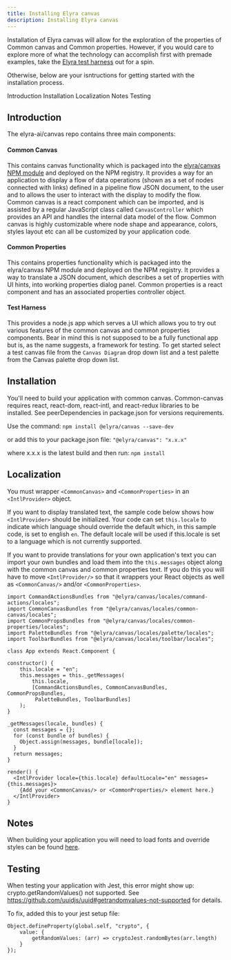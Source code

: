 ```yaml
---
title: Installing Elyra canvas
description: Installing Elyra canvas
---
```



<PageDescription>

Installation of Elyra canvas will allow for the exploration of the properties of Common canvas and Common properties. However, if you would care to explore more of what the technology can accomplish first with premade examples, take the <a href="https://wdp-common-canvas-dev.stage1.mybluemix.net/#/" target="_blank">Elyra test harness</a> out for a spin. 

Otherwise, below are your isntructions for getting started with the installation process. 

</PageDescription>


<AnchorLinks>
  <AnchorLink>Introduction</AnchorLink>
  <AnchorLink>Installation</AnchorLink>
  <AnchorLink>Localization</AnchorLink>
  <AnchorLink>Notes</AnchorLink>
  <AnchorLink>Testing</AnchorLink>
</AnchorLinks>


## Introduction
The elyra-ai/canvas repo contains three main components:

#### Common Canvas

This contains canvas functionality which is packaged into the <a href="https://www.npmjs.com/package/@elyra/canvas">elyra/canvas NPM module</a> and deployed on the NPM registry. It provides a way for an application to display a flow of data operations (shown as a set of nodes connected with links) defined in a pipeline flow JSON document, to the user and to allows the user to interact with the display to modify the flow. Common canvas is a react component which can be imported, and is assisted by a regular JavaScript class called ```CanvasController``` which provides an API and handles the internal data model of the flow. Common canvas is highly customizable where node shape and appearance, colors, styles layout etc can all be customized by your application code.

#### Common Properties 

This contains properties functionality which is packaged into the elyra/canvas NPM module and deployed on the NPM registry. It provides a way to translate a JSON document, which describes a set of properties with UI hints, into working properties dialog panel. Common properties is a react component and has an associated properties controller object.

#### Test Harness

This provides a node.js app which serves a UI which allows you to try out various features of the common canvas and common properties components. Bear in mind this is not supposed to be a fully functional app but is, as the name suggests, a framework for testing. To get started select a test canvas file from the ```Canvas Diagram``` drop down list and a test palette from the Canvas palette drop down list.



## Installation

You'll need to build your application with common canvas. Common-canvas requires react, react-dom, react-intl, and react-redux libraries to be installed. See peerDependencies in package.json for versions requirements.

Use the command: ```npm install @elyra/canvas --save-dev```

or add this to your package.json file: ```"@elyra/canvas": "x.x.x"```

where x.x.x is the latest build and then run: ```npm install```


## Localization

You must wrapper ```<CommonCanvas>``` and ```<CommonProperties>``` in an ```<IntlProvider>``` object.

If you want to display translated text, the sample code below shows how ```<IntlProvider>``` should be initialized. Your code can set ```this.locale``` to indicate which language should override the default which, in this sample code, is set to english ```en```. The default locale will be used if this.locale is set to a language which is not currently supported.

If you want to provide translations for your own application's text you can import your own bundles and load them into the ```this.messages``` object along with the common canvas and common properties text. If you do this you will have to move ```<IntlProvider/>``` so that it wrappers your React objects as well as ```<CommonCanvas/>``` and/or ```<CommonProperties>```.


```import { IntlProvider } from "react-intl";
import CommandActionsBundles from "@elyra/canvas/locales/command-actions/locales";
import CommonCanvasBundles from "@elyra/canvas/locales/common-canvas/locales";
import CommonPropsBundles from "@elyra/canvas/locales/common-properties/locales";
import PaletteBundles from "@elyra/canvas/locales/palette/locales";
import ToolbarBundles from "@elyra/canvas/locales/toolbar/locales";

class App extends React.Component {

constructor() {
    this.locale = "en";
    this.messages = this._getMessages(
        this.locale,
        [CommandActionsBundles, CommonCanvasBundles, CommonPropsBundles,
         PaletteBundles, ToolbarBundles]
    );
}

_getMessages(locale, bundles) {
  const messages = {};
  for (const bundle of bundles) {
    Object.assign(messages, bundle[locale]);
  }
  return messages;
}

render() {
  <IntlProvider locale={this.locale} defaultLocale="en" messages={this.messages}>
    {Add your <CommonCanvas/> or <CommonProperties/> element here.}
  </IntlProvider>
}

```

## Notes

When building your application you will need to load fonts and override styles can be found <a href="/common-properties/styling#overriding-styles-and-color-themes">here</a>.

## Testing

When testing your application with Jest, this error might show up: crypto.getRandomValues() not supported. See https://github.com/uuidjs/uuid#getrandomvalues-not-supported for details.

To fix, added this to your jest setup file:

```const cryptoJest = require("crypto");
Object.defineProperty(global.self, "crypto", {
	value: {
		getRandomValues: (arr) => cryptoJest.randomBytes(arr.length)
	}
});
```